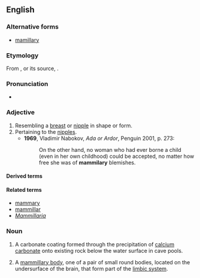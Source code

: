 ==English==

===Alternative forms===
* [[mamillary]]

===Etymology===
From {{etyl|frm|en}} {{m|frm|mamillaire}}, or its source, {{etyl|LL.|en}} {{m|la|mamillaris}}.

===Pronunciation===
* {{a|UK}} {{IPA|/ˈmamɪləɹi/|lang=en}}

===Adjective===
{{en-adj}}

# Resembling a [[breast]] or [[nipple]] in shape or form.
# Pertaining to the [[nipple]]s.
#* '''1969''', Vladimir Nabokov, ''Ada or Ardor'', Penguin 2001, p. 273:
#*: On the other hand, no woman who had ever borne a child (even in her own childhood) could be accepted, no matter how free she was of '''mammilary''' blemishes.

====Derived terms====
{{der2|lang=en
|intermammillary
|mammillary body
|premammillary
|retromammillary
|tuberomammillary}}

====Related terms====
* [[mammary]]
* [[mammillar]]
* ''[[Mammillaria]]''

===Noun===
{{en-noun|mammillaries}}

# {{lb|en|geology|speleology}} A carbonate coating formed through the precipitation of [[calcium]] [[carbonate]] onto existing rock below the water surface in cave pools.
# {{lb|en|anatomy}} A [[mammillary body]], one of a pair of small round bodies, located on the undersurface of the brain, that form part of the [[limbic system]].